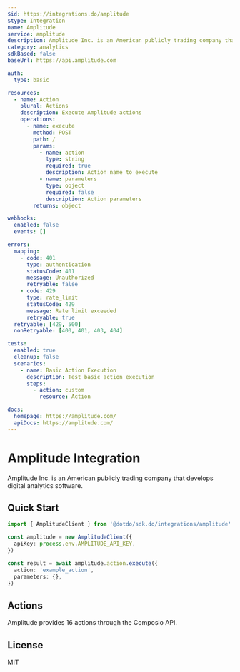 ```yaml
---
$id: https://integrations.do/amplitude
$type: Integration
name: Amplitude
service: amplitude
description: Amplitude Inc. is an American publicly trading company that develops digital analytics software.
category: analytics
sdkBased: false
baseUrl: https://api.amplitude.com

auth:
  type: basic

resources:
  - name: Action
    plural: Actions
    description: Execute Amplitude actions
    operations:
      - name: execute
        method: POST
        path: /
        params:
          - name: action
            type: string
            required: true
            description: Action name to execute
          - name: parameters
            type: object
            required: false
            description: Action parameters
        returns: object

webhooks:
  enabled: false
  events: []

errors:
  mapping:
    - code: 401
      type: authentication
      statusCode: 401
      message: Unauthorized
      retryable: false
    - code: 429
      type: rate_limit
      statusCode: 429
      message: Rate limit exceeded
      retryable: true
  retryable: [429, 500]
  nonRetryable: [400, 401, 403, 404]

tests:
  enabled: true
  cleanup: false
  scenarios:
    - name: Basic Action Execution
      description: Test basic action execution
      steps:
        - action: custom
          resource: Action

docs:
  homepage: https://amplitude.com/
  apiDocs: https://amplitude.com/
---
```


# Amplitude Integration

Amplitude Inc. is an American publicly trading company that develops digital analytics software.

## Quick Start

```typescript
import { AmplitudeClient } from '@dotdo/sdk.do/integrations/amplitude'

const amplitude = new AmplitudeClient({
  apiKey: process.env.AMPLITUDE_API_KEY,
})

const result = await amplitude.action.execute({
  action: 'example_action',
  parameters: {},
})
```

## Actions

Amplitude provides 16 actions through the Composio API.

## License

MIT
